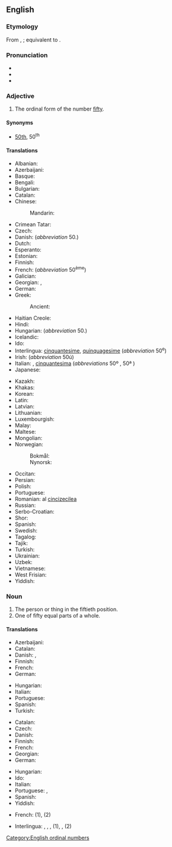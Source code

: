==English==
{{number box|en|50}}

===Etymology===
From {{inh|en|enm|fiftythe}}, {{m|enm|fyftith}}; equivalent to {{suffix|en|fifty|eth}}.

===Pronunciation===
* {{IPA|en|/ˈfɪf.ti.əθ/}}
* {{audio|en|En-us-fiftieth.ogg|Audio (US)}}
* {{hyphenation|en|fif|ti|eth}}

===Adjective===
{{en-adj|-}}

# The ordinal form of the number [[fifty]].

====Synonyms====
* [[50th]], 50<sup>th</sup>

====Translations====
{{trans-top|the ordinal form of the number fifty}}
* Albanian: {{t+|sq|pesëdhjetë|sc=Cyrl}}
* Azerbaijani: {{t|az|əllinci}}
* Basque: {{t|eu|berrogeita hamarren}}
* Bengali: {{t|bn|পঁচাশত্তম}}
* Bulgarian: {{t|bg|петдесети|sc=Cyrl}}
* Catalan: {{t+|ca|cinquantè}}
* Chinese:
*: Mandarin: {{t+|cmn|第五十|tr=dì wǔshí|sc=Hani}}
* Crimean Tatar: {{t|crh|ellinci}}
* Czech: {{t+|cs|padesátý|m}}
* Danish: {{t|da|halvtredsindstyvende}} (''abbreviation'' 50.)
* Dutch: {{t+|nl|vijftigste}}
* Esperanto: {{t|eo|kvindeka|sc=Cyrl}}
* Estonian: {{t+|et|viiekümnes}}
* Finnish: {{t|fi|viideskymmenes}}
* French: {{t+|fr|cinquantième}} (''abbreviation'' 50<sup>ème</sup>)
* Galician: {{t+|gl|quincuaxésimo|m}}
* Georgian: {{t|ka|ორმოცდამეათე}}, {{t|ka|50-ე}}
* German: {{t+|de|fünfzigste}}
* Greek: {{t+|el|πεντηκοστός}}
*: Ancient: {{t|grc|πεντηκοστός}}
* Haitian Creole: {{t|ht|senkantan}}
* Hindi: {{t|hi|पचासवां}}
* Hungarian: {{t+|hu|ötvenedik}} (''abbreviation'' 50.)
* Icelandic: {{t|is|fimmtugasta}}
* Ido: {{t+|io|kinadekesma}}
* Interlingua: [[cinquantesime]], [[quinquagesime]] (''abbreviation'' 50<sup>e</sup>)
* Irish: {{t|ga|caogadú}} (''abbreviation'' 50ú)
* Italian: {{t+|it|cinquantesimo|m}}, [[cinquantesima]] {{g|f}} (''abbreviations'' 50º {{g|m}}, 50ª {{g|f}})
* Japanese: {{t|ja|第五十|tr=dai go jū|sc=Jpan}}
{{trans-mid}}
* Kazakh: {{t|kk|елуінші|sc=Cyrl}}
* Khakas: {{t|kjh|илігінӌі|sc=Cyrl}}
* Korean: {{t+|ko|쉰째}}
* Latin: {{t|la|quīnquāgēsimus|sc=Cyrl}}
* Latvian: {{t|lv|piecdesmitais}}
* Lithuanian: {{t+|lt|penkiasdešimtas}}
* Luxembourgish: {{t|lb|fofzegst}}
* Malay: {{t|ms|yg kelima puluh}}
* Maltese: {{t|mt|wieħed minn ħamsin}}
* Mongolian: {{t+|mn|тавьдугаар|sc=Cyrl}}
* Norwegian:
*: Bokmål: {{t+|nb|femtiende}}
*: Nynorsk: {{t|nn|femtiande}}
* Occitan: {{t|oc|cinquanten}}
* Persian: {{t+|fa|پنجاهم|tr=panjâhom|sc=fa-Arab}}
* Polish: {{t+|pl|pięćdziesiąty|m}}
* Portuguese: {{t+|pt|quinquagésimo|m}}
* Romanian: al [[cincizecilea]] {{g|m}}
* Russian: {{t+|ru|пятидесятый}}
* Serbo-Croatian: {{t|sh|pedeseti}}
* Shor: {{t|cjs|элигинчи}}
* Spanish: {{t+|es|quincuagésimo}}
* Swedish: {{t+|sv|femtionde}}
* Tagalog: {{t|tl|pang-limampu|sc=Hani}}
* Tajik: {{t|tg|панҷоҳуми|sc=Cyrl}}
* Turkish: {{t+|tr|ellinci}}
* Ukrainian: {{t|uk|п'ятидесятий|sc=Cyrl}}
* Uzbek: {{t+|uz|elliginchi}}
* Vietnamese: {{t|vi|thứ năm mươi}}
* West Frisian: {{t|fy|fyftichste}}
* Yiddish: {{t|yi|פֿופֿציקסט}}
{{trans-bottom}}

===Noun===
{{en-noun}}

# The person or thing in the fiftieth position.
# One of fifty equal parts of a whole.

====Translations====
{{trans-top|the person or thing in the fiftieth position}}
* Azerbaijani: {{t|az|əllinci}}
* Catalan: {{t+|ca|cinquantè}}
* Danish: {{t|da|den halvtredsindstyvende|c}}, {{t|da|nr. halvtreds|c}}
* Finnish: {{t|fi|viideskymmenes}}
* French: {{t+|fr|cinquantième|m|f}}
* German: {{t+|de|fünfzigste}}
{{trans-mid}}
* Hungarian: {{t+|hu|ötvenedik}}
* Italian: {{t+|it|cinquantesimo}}
* Portuguese: {{t+|pt|quinquagésimo|m}}
* Spanish: {{t+|es|quincuagésimo}}
* Turkish: {{t+|tr|ellinci}}
{{trans-bottom}}

{{trans-top|one of fifty equal parts of a whole}}
* Catalan: {{t+|ca|cinquantè}}
* Czech: {{t|cs|padesátina|f}}
* Danish: {{t|da|halvtredsindstyvendedel|c}}
* Finnish: {{t|fi|viideskymmenesosa}}
* French: {{t+|fr|cinquantième|m}}
* Georgian: {{t|ka|ორმოცდამეათედი}}
* German: {{t+|de|fünfzigste}}
{{trans-mid}}
* Hungarian: {{t+|hu|ötvened}}
* Ido: {{t|io|kinadekimo}}
* Italian: {{t+|it|cinquantesimo}}
* Portuguese: {{t|pt|cinquenta avos|m}}, {{t|pt|[[quinquagésima]] [[parte]]|f}}
* Spanish: {{t+|es|cincuentavo}}
* Yiddish: {{t|yi|פֿופֿציקסטל|n}}
{{trans-bottom}}

{{checktrans-top}}
* French: {{t-check|fr|cinquantième|mf}} (1), {{t-check|fr|cinquantième|m}} (2)
{{trans-mid}}
* Interlingua: {{t-check|ia|cinquantesimo|m}}, {{t-check|ia|quinquagesimo|m}}, {{t-check|ia|cinquantesima|f}}, {{t-check|ia|quinquagesima|f}} (1), {{t-check|ia|cinquantesimo}}, {{t-check|ia|quinquagesimo}} (2)
{{trans-bottom}}

[[Category:English ordinal numbers]]